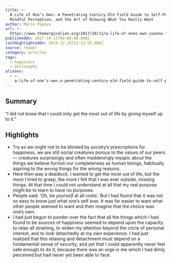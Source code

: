 ```yaml
---
title: >-
  A Life of One’s Own: A Penetrating Century-Old Field Guide to Self-Possession,
  Mindful Perception, and the Art of Knowing What You Really Want
author: Maria Popova
url: >-
  https://www.themarginalian.org/2017/10/11/a-life-of-ones-own-joanna-field-marion-milner/
publishedOn: 2017-10-11T00:00:00.000Z
lastHighlightedOn: 2024-12-25T22:13:55.966Z
source: reader
category: articles
tags:
  - happiness
  - philosophy
aliases:
  - >-
    a-life-of-one’s-own-a-penetrating-century-old-field-guide-to-self-possession-mindful-perception-and-the-art-of-knowing-what-you-really-want
---
```

## Summary

“I did not know that I could only get the most out of life by giving myself up to it.”

## Highlights
- Try as we might not to be blinded by society’s prescriptions for happiness, we are still social creatures porous to the values of our peers — creatures surprisingly and often maddeningly myopic about the things we believe furnish our completeness as human beings, habitually aspiring to the wrong things for the wrong reasons.
- Here then was a deadlock. I wanted to get the most out of life, but the more I tried to grasp, the more I felt that I was ever outside, missing things. At that time I could not understand at all that my real purpose might be to learn to have no purposes.
- People said: ‘Oh, be *yourself* at all costs’. But I had found that it was not so easy to know just what one’s self was. It was far easier to want what other people seemed to want and then imagine that the choice was one’s own.
- I had just begun to ponder over the fact that all the things which I had found to be sources of happiness seemed to depend upon the capacity to relax all straining, to widen my attention beyond the circle of personal interest, and to look detachedly at my own experience. I had just realized that this relaxing and detachment must depend on a fundamental sense of security, and yet that I could apparently never feel safe enough to do it, because there was an urge in me which I had dimly perceived but had never yet been able to face.
